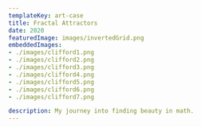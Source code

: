 ```yaml
---
templateKey: art-case
title: Fractal Attractors 
date: 2020
featuredImage: images/invertedGrid.png
embeddedImages:
- ./images/clifford1.png
- ./images/clifford2.png
- ./images/clifford3.png
- ./images/clifford4.png
- ./images/clifford5.png
- ./images/clifford6.png
- ./images/clifford7.png

description: My journey into finding beauty in math.
---
```

<!-- ![Chaotic Attractor](../images/Attractors/clifford1.png)   

# Chaotic Attractors
Look, I didn't vibe with math in the past. I recall my SAT score for math was 600+ but I straight despised it. In adulthood I never worked jobs prior to tech that facilitated much math skills, even as a coffee roaster things didn't get much more complicated than fractions and division.   
[The Science Behind the Butterfly Effect](https://www.youtube.com/watch?v=fDek6cYijxI) is a video that Veritasium released in Dec 2019. Mr Veritasium aka Derek Muller goes on to describe the discovery of the first chaotic attractor by Edward Lorenz. A lot of big words are used and I can't even understand the jargon without spamming my tabs with wikipedia pages so here's the key point. Following Chaos theory, something is deemed chaotic if it exhibits **sensitive dependence on initial conditions**.
![Chaotic Attractor](../images/Attractors/clifford1.png)

Chaos theory is a branch of mathematics that studies apparent random states of disorder and irregularities that are actually governed by deterministic laws that are highly sensitive to inital conditions.   

![Chaotic Attractor](../images/Attractors/clifford2.png)
I created these in p5.js, the javascript version of the processing library. These are specifically Clifford Pickover's equations for a chaotic attractor.  
The exact equation is: 
```
xn+1 = sin(a yn) + c cos(a xn)
yn+1 = sin(b xn) + d cos(b yn)
Where a,b,c,d are variables, 
that define each attractor.
```
Makes no sense right? Look I got all my math credits early. I dont know either.

![Chaotic Attractor](../images/Attractors/clifford3.png) 
## How does one apply this equation?
Well this is a 4 parameter system, there is a numeric range that suits this equation best as far as beauty goes, being each variable should be in a range between -3 to 3. Within a graph each equation will provide a value to plot, one for the X-cord and one for the Y-cord.
[Here's the p5 editor implementation](https://editor.p5js.org/paulierodriguez96/sketches/m5eL-Nfa3) of the Clifford attractor. Just click the play button to render it on your browser.
Be warned it can take about 30 seconds to render because **It's plotting 1 million dots on a graph**.
![Chaotic Attractor](../images/Attractors/clifford4.png)   
![Chaotic Attractor](../images/Attractors/clifford5.png)   
![Chaotic Attractor](../images/Attractors/clifford6.png)   
![Chaotic Attractor](../images/Attractors/clifford7.png)    -->
